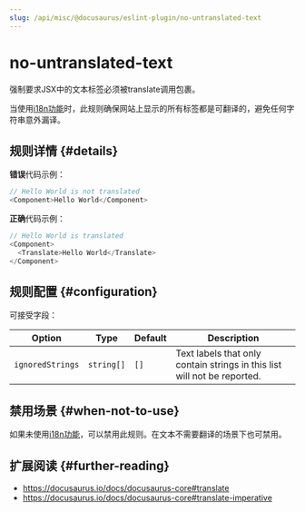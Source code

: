 ```yaml
---
slug: /api/misc/@docusaurus/eslint-plugin/no-untranslated-text
---
```


# no-untranslated-text


强制要求JSX中的文本标签必须被translate调用包裹。

当使用[i18n功能](../../../i18n/i18n-introduction.mdx)时，此规则确保网站上显示的所有标签都是可翻译的，避免任何字符串意外漏译。

## 规则详情 {#details}

**错误**代码示例：

```js
// Hello World is not translated
<Component>Hello World</Component>
```

**正确**代码示例：

```js
// Hello World is translated
<Component>
  <Translate>Hello World</Translate>
</Component>
```

## 规则配置 {#configuration}

可接受字段：

<APITable>

| Option | Type | Default | Description |
| --- | --- | --- | --- |
| `ignoredStrings` | `string[]` | `[]` | Text labels that only contain strings in this list will not be reported. |

</APITable>

## 禁用场景 {#when-not-to-use}

如果未使用[i18n功能](../../../i18n/i18n-introduction.mdx)，可以禁用此规则。在文本不需要翻译的场景下也可禁用。

## 扩展阅读 {#further-reading}

- https://docusaurus.io/docs/docusaurus-core#translate
- https://docusaurus.io/docs/docusaurus-core#translate-imperative